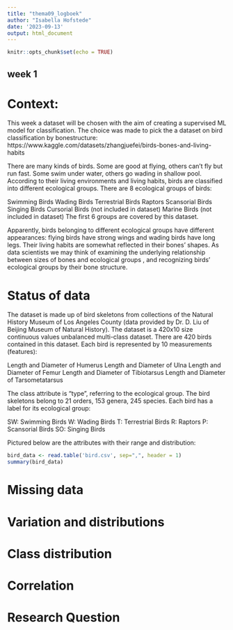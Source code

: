 ```yaml
---
title: "thema09_logboek"
author: "Isabella Hofstede"
date: '2023-09-13'
output: html_document
---
```


```r
knitr::opts_chunk$set(echo = TRUE)
```

## week 1

# Context:
This week a dataset will be chosen with the aim of creating a supervised ML model for classification. The choice was made to pick the a dataset on bird classification by bonestructure: https://www.kaggle.com/datasets/zhangjuefei/birds-bones-and-living-habits

There are many kinds of birds. Some are good at flying, others can't fly but run fast. Some swim under water, others go wading in shallow pool. According to their living environments and living habits, birds are classified into different ecological groups. There are 8 ecological groups of birds:

Swimming Birds
Wading Birds
Terrestrial Birds
Raptors
Scansorial Birds
Singing Birds
Cursorial Birds (not included in dataset)
Marine Birds (not included in dataset)
The first 6 groups are covered by this dataset.

Apparently, birds belonging to different ecological groups have different appearances: flying birds have strong wings and wading birds have long legs. Their living habits are somewhat reflected in their bones' shapes. As data scientists we may think of examining the underlying relationship between sizes of bones and ecological groups , and recognizing birds' ecological groups by their bone structure.

# Status of data
The dataset is made up of bird skeletons from collections of the Natural History Museum of Los Angeles County (data provided by Dr. D. Liu of Beijing Museum of Natural History). The dataset is a 420x10 size continuous values unbalanced multi-class dataset. There are 420 birds contained in this dataset. Each bird is represented by 10 measurements (features):

Length and Diameter of Humerus
Length and Diameter of Ulna
Length and Diameter of Femur
Length and Diameter of Tibiotarsus
Length and Diameter of Tarsometatarsus

The class attribute is "type", referring to the ecological group. The bird skeletons belong to 21 orders, 153 genera, 245 species. Each bird has a label for its ecological group:

SW: Swimming Birds
W: Wading Birds
T: Terrestrial Birds
R: Raptors
P: Scansorial Birds
SO: Singing Birds

Pictured below are the attributes with their range and distribution:
```r
bird_data <- read.table('bird.csv', sep=",", header = 1)
summary(bird_data)
```
# Missing data

# Variation and distributions 

# Class distribution 

# Correlation 

# Research Question 
